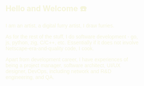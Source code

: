 <script>
</script>

<div class="content-wrapper">

## Hello and Welcome ☎️

<!-- I am an artist🎨, a digital🌐 furry☣️ artist🖌️. I draw furries🌕🐺. -->

I am an artist, a digital furry artist, I draw furries.

<!-- As for🤙 the rest🗃️ of👉 the stuff📦,
I🤓 do✍️ software💻 development🧑‍💻 - go, js, python, zig, C/C++, etc. Essentially🙌 if❓ it❕ does not🛑 involve❔ Netscape🪦-era🏺-and🗜️-quality⚱️ code👾, I cook 🧑‍🍳🖨️.

> There is a special methodology of _FFS Development_, a full-time⏱️ full-stack🏃🏊👨‍🚀 stress-ful🤩 development🧱⛷️. -->

As for the rest of the stuff,
I do software development - go, js, python, zig, C/C++, etc. Essentially if it does not involve Netscape-era-and-quality code, I cook.

Apart from development career, I have experiences of being a project manager,
software architect, UI/UX designer, DevOps, including network
and R&D engineering, and QA.

<Links />

</div>

<style>

.content-wrapper {
  padding: 0em 1.6em;
}

.content-wrapper::before {
    content: '';
    background-image: url('/img/banner_lg.png');
    width: 24rem;
    height: 25rem;
    background-size: cover;
    z-index: -1;
    left: 60%;
    margin-top: -1.3%;
    display: block;
    position: absolute;
}

p {
    width: 80%;
    font-weight: 350;
    font-family: sans-serif;
}

h1, h2, h3, h4, h5, h6, p {
    color: rgb(245, 245, 220);
}

strong {
    color: hsl(12, 80%, 80%);
}

.passcode {
    color: hsl(0, 0%, 45%);
    font-size: 1.01em;
    font-weight: 100;
    letter-spacing: 0.5em;
    background-color: rgba(123, 123, 123, 0.1);
    padding: 3px;
    border-radius: 3px;
}

a {
    color: inherit;
}

.dev {
    font-weight: bolder;
}

del {
    opacity: 0.2;
    cursor: text;
}

</style>
